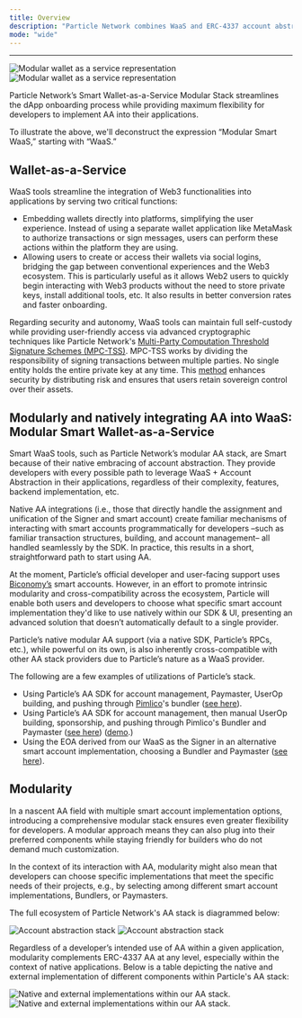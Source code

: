 ```yaml
---
title: Overview
description: "Particle Network combines WaaS and ERC-4337 account abstraction to provide maximum flexibility for developers."
mode: "wide"
---
```


***

<Frame caption="Full representation of Particle Network's Modular Smart WaaS.">
<img
  className="block dark:hidden"
  src="/landing/wallet-abstraction/waas/images/modular-waas.png"
  alt="Modular wallet as a service representation"
/>
<img
  className="hidden dark:block"
  src="/landing/wallet-abstraction/waas/images/modular-waas.png"
  alt="Modular wallet as a service representation"
/>
</Frame>

Particle Network’s Smart Wallet-as-a-Service Modular Stack streamlines the dApp onboarding process while providing maximum flexibility for developers to implement AA into their applications.

To illustrate the above, we'll deconstruct the expression “Modular Smart WaaS,” starting with “WaaS.” 

## Wallet-as-a-Service

WaaS tools streamline the integration of Web3 functionalities into applications by serving two critical functions:

- Embedding wallets directly into platforms, simplifying the user experience. Instead of using a separate wallet application like MetaMask to authorize transactions or sign messages, users can perform these actions within the platform they are using. 
- Allowing users to create or access their wallets via social logins, bridging the gap between conventional experiences and the Web3 ecosystem. This is particularly useful as it allows Web2 users to quickly begin interacting with Web3 products without the need to store private keys, install additional tools, etc. It also results in better conversion rates and faster onboarding.

Regarding security and autonomy, WaaS tools can maintain full self-custody while providing user-friendly access via advanced cryptographic techniques like Particle Network's [Multi-Party Computation Threshold Signature Schemes (MPC-TSS)](/landing/wallet-abstraction/waas/mpc-tss). MPC-TSS works by dividing the responsibility of signing transactions between multiple parties. No single entity holds the entire private key at any time. This [method](/landing/wallet-abstraction/waas/differentiators) enhances security by distributing risk and ensures that users retain sovereign control over their assets.

## Modularly and natively integrating AA into WaaS: Modular Smart Wallet-as-a-Service

Smart WaaS tools, such as Particle Network’s modular AA stack, are Smart because of their native embracing of account abstraction. They provide developers with every possible path to leverage WaaS + Account Abstraction in their applications, regardless of their complexity, features, backend implementation, etc. 

Native AA integrations (i.e., those that directly handle the assignment and unification of the Signer and smart account) create familiar mechanisms of interacting with smart accounts programmatically for developers –such as familiar transaction structures, building, and account management– all handled seamlessly by the SDK. In practice, this results in a short, straightforward path to start using AA.

At the moment, Particle’s official developer and user-facing support uses [Biconomy’s](https://www.biconomy.io/) smart accounts. However, in an effort to promote intrinsic modularity and cross-compatibility across the ecosystem, Particle will enable both users and developers to choose what specific smart account implementation they'd like to use natively within our SDK & UI, presenting an advanced solution that doesn’t automatically default to a single provider. 

Particle’s native modular AA support (via a native SDK, Particle’s RPCs, etc.), while powerful on its own, is also inherently cross-compatible with other AA stack providers due to Particle’s nature as a WaaS provider.

The following are a few examples of utilizations of Particle’s stack.

- Using Particle’s AA SDK for account management, Paymaster, UserOp building, and pushing through [Pimlico](https://docs.pimlico.io/)'s bundler ([see here](https://gist.github.com/TABASCOatw/3a658e39daf2df1ecded271cd5e32390?ref=blog.particle.network)).
- Using Particle’s AA SDK for account management, then manual UserOp building, sponsorship, and pushing through Pimlico's Bundler and Paymaster ([see here](https://gist.github.com/TABASCOatw/61be56f0c2346f757692a1b33248bda9?ref=blog.particle.network)) ([demo](https://particle-pimlico-demo.replit.app/?ref=blog.particle.network).)
- Using the EOA derived from our WaaS as the Signer in an alternative smart account implementation, choosing a Bundler and Paymaster ([see here](https://particle-account-kit.replit.app/?ref=blog.particle.network)).

## Modularity

In a nascent AA field with multiple smart account implementation options, introducing a comprehensive modular stack ensures even greater flexibility for developers. A modular approach means they can also plug into their preferred components while staying friendly for builders who do not demand much customization. 

In the context of its interaction with AA, modularity might also mean that developers can choose specific implementations that meet the specific needs of their projects, e.g., by selecting among different smart account implementations, Bundlers, or Paymasters.

The full ecosystem of Particle Network's AA stack is diagrammed below:

<Frame caption="Particle Network's AA Stack Ecosystem.">
<img
  className="block dark:hidden"
  src="/landing/wallet-abstraction/waas/images/aa-stack.png"
  alt="Account abstraction stack"
/>
<img
  className="hidden dark:block"
  src="/landing/wallet-abstraction/waas/images/aa-stack.png"
  alt="Account abstraction stack"
/>
</Frame>


Regardless of a developer’s intended use of AA within a given application, modularity complements ERC-4337 AA at any level, especially within the context of native applications. Below is a table depicting the native and external implementation of different components within Particle's AA stack:

<Frame caption="Native and external implementations within our AA stack.">
<img
  className="block dark:hidden"
  src="/landing/wallet-abstraction/waas/images/implementations.png"
  alt="Native and external implementations within our AA stack."
/>
<img
  className="hidden dark:block"
  src="/landing/wallet-abstraction/waas/images/implementations.png"
  alt="Native and external implementations within our AA stack."
/>
</Frame>
